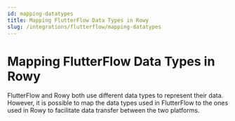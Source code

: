 ```yaml
---
id: mapping-datatypes
title: Mapping FlutterFlow Data Types in Rowy
slug: /integrations/flutterflow/mapping-datatypes
---
```


# Mapping FlutterFlow Data Types in Rowy

FlutterFlow and Rowy both use different data types to represent their data. However, it is possible to map the data types used in FlutterFlow to the ones used in Rowy to facilitate data transfer between the two platforms.

